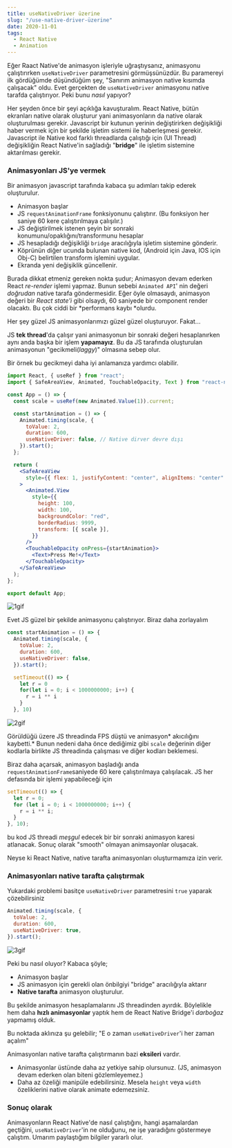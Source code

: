```yaml
---
title: useNativeDriver üzerine
slug: "/use-native-driver-üzerine"
date: 2020-11-01
tags:
  - React Native
  - Animation
---
```


Eğer Raact Native'de animasyon işleriyle uğraştıysanız, animasyonu çalıştırırken `useNativeDriver` parametresini görmüşsünüzdür. Bu paramereyi ilk gördüğümde düşündüğüm şey, "Sanırım animasyon native kısımda çalışacak" oldu. Evet gerçekten de `useNativeDriver` animasyonu native tarafda çalıştırıyor. Peki bunu _nasıl_ yapıyor?

Her şeyden önce bir şeyi açıklığa kavuşturalım. React Native, bütün ekranları native olarak oluşturur yani animasyonların da native olarak oluşturulması gerekir. Javascript bir kutunun yerinin değiştirirken değişikliği haber vermek için bir şekilde işletim sistemi ile haberleşmesi gerekir. Javascript ile Native kod farklı threadlarda çalıştığı için (UI Thread) değişikliğin React Native'in sağladığı "**bridge**" ile işletim sistemine aktarılması gerekir.

### Animasyonları JS'ye vermek

Bir animasyon javascript tarafında kabaca şu adımları takip ederek oluşturulur.

- Animasyon başlar
- JS `requestAnimationFrame` fonksiyonunu çalıştırır. (Bu fonksiyon her saniye 60 kere çalıştırılmaya çalışılır.)
- JS değiştirilmek istenen şeyin bir sonraki konumunu/opaklığını/transformunu hesaplar
- JS hesapladığı değişikliği `bridge` aracılığıyla işletim sistemine gönderir.
- Köprünün diğer ucunda bulunan native kod, (Android için Java, IOS için Obj-C) belirtilen transform işlemini uygular.
- Ekranda yeni değişiklik güncellenir.

Burada dikkat etmeniz gereken nokta şudur; Animasyon devam ederken React _re-render_ işlemi yapmaz. Bunun sebebi `Animated API`' nin değeri _doğrudan_ native tarafa göndermesidir. Eğer öyle olmasaydı, animasyon değeri bir _React state'i_ gibi olsaydı, 60 saniyede bir component render olacaktı. Bu çok ciddi bir *performans kaybı *olurdu.

Her şey güzel JS animasyonlarımızı güzel güzel oluşturuyor. Fakat...

JS **tek thread**'da çalışır yani animasyonun bir sonraki değeri hesaplanırken aynı anda başka bir işlem **yapamayız**. Bu da JS tarafında oluşturulan animasyonun "gecikmeli(_laggy_)" olmasına sebep olur.

Bir örnek bu gecikmeyi daha iyi anlamanıza yardımcı olabilir.

```jsx {11}
import React, { useRef } from "react";
import { SafeAreaView, Animated, TouchableOpacity, Text } from "react-native";

const App = () => {
  const scale = useRef(new Animated.Value(1)).current;

  const startAnimation = () => {
    Animated.timing(scale, {
      toValue: 2,
      duration: 600,
      useNativeDriver: false, // Native dirver devre dışı
    }).start();
  };

  return (
    <SafeAreaView
      style={{ flex: 1, justifyContent: "center", alignItems: "center" }}
    >
      <Animated.View
        style={{
          height: 100,
          width: 100,
          backgroundColor: "red",
          borderRadius: 9999,
          transform: [{ scale }],
        }}
      />
      <TouchableOpacity onPress={startAnimation}>
        <Text>Press Me!</Text>
      </TouchableOpacity>
    </SafeAreaView>
  );
};

export default App;
```

<img
  src="https://cdn.hashnode.com/res/hashnode/image/upload/v1619219477279/PsBEiryLg.gif"
  alt="1gif"
  style="max-width: 100%"
/>

Evet JS güzel bir şekilde animasyonu çalıştırıyor. Biraz daha zorlayalım

```js {8-13}
const startAnimation = () => {
  Animated.timing(scale, {
    toValue: 2,
    duration: 600,
    useNativeDriver: false,
  }).start();

  setTimeout(() => {
    let r = 0
    for(let i = 0; i < 1000000000; i++) {
      r = i ** i
    }
  }, 10)
```

<img
  src="https://cdn.hashnode.com/res/hashnode/image/upload/v1619219861014/vcTpjybne.gif"
  alt="2gif"
  style="max-width: 100%"
/>

Görüldüğü üzere JS threadinda FPS düştü ve animasyon* akıcılığını kaybetti.* Bunun nedeni daha önce dediğimiz gibi `scale` değerinin diğer kodlarla birlikte JS threadinda çalışması ve diğer kodları beklemesi.

Biraz daha açarsak, animasyon başladığı anda `requestAnimationFrame`saniyede 60 kere çalıştırılmaya çalışılacak. JS her defasında bir işlemi yapabileceği için

```js
setTimeout(() => {
  let r = 0;
  for (let i = 0; i < 1000000000; i++) {
    r = i ** i;
  }
}, 10);
```

bu kod JS threadi _meşgul_ edecek bir bir sonraki animasyon karesi atlanacak. Sonuç olarak "smooth" olmayan animsayonlar oluşacak.

Neyse ki React Native, native tarafta animasyonları oluşturmamıza izin verir.

### Animasyonları native tarafta çalıştırmak

Yukardaki problemi basitçe `useNativeDriver` parametresini `true` yaparak çözebilirsiniz

```js {4}
Animated.timing(scale, {
  toValue: 2,
  duration: 600,
  useNativeDriver: true,
}).start();
```

<img
  src="(https://cdn.hashnode.com/res/hashnode/image/upload/v1619220922554/yry4wjtIP.gif"
  alt="3gif"
  style="max-width: 100%"
/>

Peki bu nasıl oluyor? Kabaca şöyle;

- Animasyon başlar
- JS animasyon için gerekli olan önbilgiyi "bridge" aracılığıyla aktarır
- **Native tarafta** animasyon oluşturulur.

Bu şekilde animasyon hesaplamalarını JS threadinden ayırdık. Böylelikle hem daha **hızlı animasyonlar** yaptık hem de React Native Bridge'i _darboğaz_ yapmamış olduk.

Bu noktada aklınıza şu gelebilir; "E o zaman `useNativeDriver`'i her zaman açalım"

Animasyonları native tarafta çalıştırmanın bazi **eksileri** vardır.

- Animasyonlar üstünde daha az yetkiye sahip olursunuz. (JS, animasyon devam ederken olan biteni gözlemleyemez.)
- Daha az özeliği manipüle edebilirsiniz. Mesela `height` veya `width` özeliklerini native olarak animate edemezsiniz.

### Sonuç olarak

Animasyonların React Native'de nasıl çalıştığını, hangi aşamalardan geçtiğini, `useNativeDriver`'in ne olduğunu, ne işe yaradığını göstermeye çalıştım. Umarım paylaştığım bilgiler yararlı olur.
